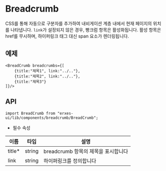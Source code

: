 
<HeroPattern />

# Breadcrumb
CSS를 통해 자동으로 구분자를 추가하여 내비게이션 계층 내에서 현재 페이지의 위치를 나타냅니다. `link`가 설정되지 않은 경우, 빵크럼 항목은 활성화됩니다. 활성 항목은 href를 무시하며, 하이퍼링크 태그 대신 span 요소가 렌더링됩니다.

## **예제**

```tsx
<BreadCrumb breadcrumbs={[
	{title:"제목1", link:"../.."},
	{title:"제목2", link:"../.."},
	{title:"제목3"}
]}/>
```
## **API**

```tsx
import BreadCrumb from "erxes-ui/lib/components/breadcrumb/BreadCrumb";
```
* 필수 속성

| 이름 | 타입 | 설명 |
| ---| --- | ---|
|  title* | string | breadcrumb 항목의 제목을 표시합니다 |
| link | string | 하이퍼링크를 정의합니다 |